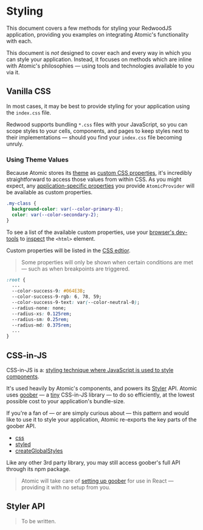 
<Meta title="Guides/Styling" />

# Styling

This document covers a few methods for styling your RedwoodJS application, providing you examples on integrating Atomic's functionality with each.

This document is *not* designed to cover each and every way in which you can style your application.
Instead, it focuses on methods which are inline with Atomic's philosophies — using tools and technologies available to you via it.

## Vanilla CSS

In most cases, it may be best to provide styling for your application using the `index.css` file.

Redwood supports bundling `*.css` files with your JavaScript, so you can scope styles to your cells, components, and pages to keep styles next to their implementations —
should you find your `index.css` file becoming unruly.

### Using Theme Values

Because Atomic stores its [theme](?path=/story/customize-theming--page) as [custom CSS properties](https://developer.mozilla.org/en-US/docs/Web/CSS/--*),
it's incredibly straightforward to access those values from within CSS.
As you might expect, any [application-specific properties](http://localhost:6006/?path=/story/customize-theming--page#custom-values) you provide `AtomicProvider` will be available as custom properties.

```css
.my-class {
  background-color: var(--color-primary-8);
  color: var(--color-secondary-2);
}
```

To see a list of the available custom properties, use your [browser's dev-tools](https://developer.mozilla.org/en-US/docs/Learn/Common_questions/What_are_browser_developer_tools)
to [inspect](https://developer.mozilla.org/en-US/docs/Learn/Common_questions/What_are_browser_developer_tools#the_inspector_dom_explorer_and_css_editor) the `<html>` element.

Custom properties will be listed in the [CSS edtior](https://developer.mozilla.org/en-US/docs/Learn/Common_questions/What_are_browser_developer_tools#exploring_the_css_editor).

> Some properties will only be shown when certain conditions are met — such as when breakpoints are triggered.

```css
:root {
  ...
  --color-success-9: #064E3B;
  --color-success-9-rgb: 6, 78, 59;
  --color-success-9-text: var(--color-neutral-0);
  --radius-none: none;
  --radius-xs: 0.125rem;
  --radius-sm: 0.25rem;
  --radius-md: 0.375rem;
  ...
}
```

## CSS-in-JS

CSS-in-JS is a: [styling technique where JavaScript is used to style components](https://en.wikipedia.org/wiki/CSS-in-JS).

It's used heavily by Atomic's components, and powers its [Styler](?path=/story/customize-styling--page) API.
Atomic uses [goober](https://goober.js.org/) — a [tiny](https://goober.rocks/the-great-shave-off) CSS-in-JS library — to do so efficiently, at the lowest possible cost to your application's bundle-size.

If you're a fan of — or are simply curious about — this pattern and would like to use it to style your application, Atomic re-exports the key parts of the goober API.

* [css](https://goober.js.org/api/css)
* [styled](https://goober.js.org/api/styled)
* [createGlobalStyles](https://goober.js.org/api/createGlobalStyles)

Like any other 3rd party library, you may still access goober's full API through its npm package.

> Atomic will take care of [setting up goober](https://goober.js.org/api/setup) for use in React — providing it with no setup from you.

## Styler API

> To be written.
